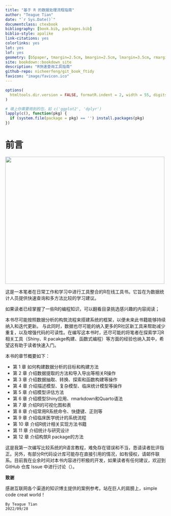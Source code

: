 ```yaml
--- 
title: "基于 R 的数据处理流程指南"
author: "Teague Tian"
date: "`r Sys.Date()`"
documentclass: ctexbook
bibliography: [book.bib, packages.bib]
biblio-style: apalike
link-citations: yes
colorlinks: yes
lot: yes
lof: yes
geometry: [b5paper, tmargin=2.5cm, bmargin=2.5cm, lmargin=3.5cm, rmargin=2.5cm]
site: bookdown::bookdown_site
description: "R快速查询工具指南" 
github-repo: nicheerfeng/git_book_ftidy
favicon: "image/favicon.ico"
---
```


```r
options(
  htmltools.dir.version = FALSE, formatR.indent = 2, width = 55, digits = 4
)

# 填上你需要用到的包，如 c('ggplot2', 'dplyr')
lapply(c(), function(pkg) {
  if (system.file(package = pkg) == '') install.packages(pkg)
})
```

# 前言 {-}

<img src="image/cover.png" class="cover" width="500" height="400"//>



这是一本笔者在日常工作和学习中进行工具整合的R在线工具书。它旨在为数据统计人员提供快速查询和多方法比较的学习建议。

如果读者已经掌握了一些R的编程知识，可以翻看目录挑选感兴趣的内容阅读；

本书尽可能按照数据分析的构筑流程来搭建系统的框架，以便未来此书籍能够持续纳入和迭代更新。
与此同时，数据也尽可能的纳入更多的R社区新工具来帮助减少重复，以及增强代码的可读性。在编写这本书时，还尽可能的将笔者在探索学习R相关工具（Shiny、R pacakge构建、函数式编程）等方面的经验也纳入其中，希望这有助于读者快速入门。

本书的章节概要如下：

- 第 1 章 如何构建数据分析的目标和构建方法
- 第 2 章 介绍数据提取的方法和导入导出等相关R操作
- 第 3 章 介绍数据抽取、转换、探索和函数构建等操作
- 第 4 章 介绍描述模型、复杂模型、临床统计模型等操作
- 第 5 章 介绍模型评估方法
- 第 6 章 介绍模型Shiny应用、rmarkdown和Quarto语法
- 第 7 章 介绍R的可视化图和表
- 第 8 章 介绍常用R系统命令、快捷键、正则等
- 第 9 章 介绍临床医学统计的系统流程
- 第 10 章 介绍R统计相关实现方法书籍
- 第 11 章 介绍统计与研究设计
- 第 12 章 介绍构筑R package的方法

这是我第一次编写比较系统的R语言教程，难免存在错误和不当，恳请读者批评指正。另外，有部分R代码设计库可能存在直接引用的情况，如有侵权，请邮件联系。目前我在业余时间对本书内容进行积极的开发，如果读者有任何建议，欢迎到 GitHub 仓库 Issue 中进行讨论（）。


**致谢**

感谢互联网各个渠道的知识博主提供的案例参考。站在巨人的肩膀上，simple code creat world！

```block2
By Teague Tian 
2022/09/28
```

